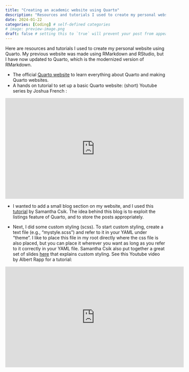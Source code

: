 ```yaml
---
title: "Creating an academic website using Quarto"
description: "Resources and tutorials I used to create my personal website"
date: 2024-01-22
categories: [Coding] # self-defined categories
# image: preview-image.png
draft: false # setting this to `true` will prevent your post from appearing on your listing page until you're ready!
---
```


Here are resources and tutorials I used to create my personal website using Quarto. My previous website was made using RMarkdown and RStudio, but I have now updated to Quarto, which is the modernized version of RMarkdown.  

- The official <a href="https://quarto.org/docs/websites" target="_blank">Quarto website</a> to learn everything about Quarto and making Quarto websites.
- A hands on tutorial to set up a basic Quarto website: (short) Youtube series by Joshua French :

<iframe width="560" height="315" src="https://www.youtube.com/embed/e9qCS8ODs4o?si=p3sQmYULoR0jzLgM" title="YouTube video player" frameborder="0" allow="accelerometer; autoplay; clipboard-write; encrypted-media; gyroscope; picture-in-picture; web-share" allowfullscreen></iframe>

- I wanted to add a small blog section on my website, and I used this <a href="https://samanthacsik.github.io/posts/2022-10-24-quarto-blogs/" target="_blank">tutorial</a> by Samantha Csik. The idea behind this blog is to exploit the listings feature of Quarto, and to store the posts appropriately. 

- Next, I did some custom styling (scss). To start custom styling, create a text file (e.g., "mystyle.scss") and refer to it in your YAML under "theme". I like to place this file in my root directly where the css file is also placed, but you can place it wherever you want as long as you refer to it correctly in your YAML file. Samantha Csik also put together a great set of slides <a href="https://ucsb-meds.github.io/customizing-quarto-websites/#/use-sass" target="_blank">here</a> that explains custom styling. See this Youtube video by Albert Rapp for a tutorial: 

<iframe width="560" height="315" src="https://www.youtube.com/embed/jX4_Dnzhl0M?si=sIWz5AVQziPbochx" title="YouTube video player" frameborder="0" allow="accelerometer; autoplay; clipboard-write; encrypted-media; gyroscope; picture-in-picture; web-share" allowfullscreen></iframe>



<!-- 
https://www.andrewheiss.com
https://www.andreashandel.com/posts/2023-06-13-custom-callouts-quarto/ 
-->
